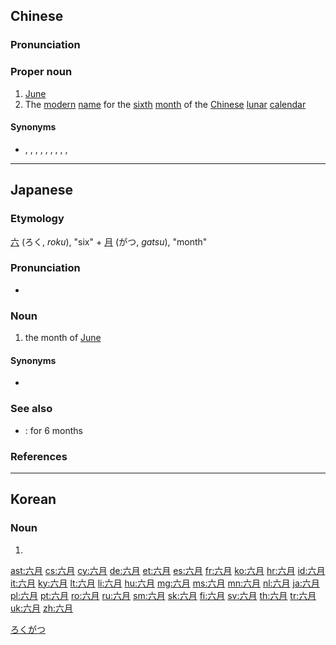 ==Chinese==
{{zh-forms}}

===Pronunciation===
{{zh-pron
|m=Liùyuè
|c=luk6 jyut6
|h=pfs=Liuk-ngie̍t
|mn=La̍k--goe̍h/La̍k--ge̍h
|cat=pn
}}

===Proper noun===
{{zh-proper noun}}

# [[June]]
# The [[modern]] [[name]] for the [[sixth]] [[month]] of the [[Chinese]] [[lunar]] [[calendar]]

====Synonyms====
* {{sense|lunar month}} {{zh-l|荷月}}, {{zh-l|玉繩}}, {{zh-l|且月}}, {{zh-l|伏月}}, {{zh-l|季夏}}, {{zh-l|焦月}}, {{zh-l|署月}}, {{zh-l|精陽}}, {{zh-l|溽暑}}, {{zh-l|季暑}}

{{zh-cat|Months}}

----

==Japanese==
{{ja-kanjitab|ろく|がつ|yomi=o}}

===Etymology===
[[六]] (ろく, ''roku''), "six" + [[月]] (がつ, ''gatsu''), "month"

===Pronunciation===
* {{ja-pron|ろくがつ|y=o|acc=4|acc2=0|acc_ref=NHK|acc2_ref=NHK}}

===Noun===
{{ja-noun|ろくがつ}}

# the month of [[June]]

====Synonyms====
* {{ja-r|水無月|みなずき}}

===See also===
* {{ja-r|六ヶ月|ろっヶげつ}}: for 6 months

===References===
<references/>

[[Category:ja:Months|ろくがつ]]

----

==Korean==
{{ko-hanjatab|六|月}}

===Noun===
{{ko-noun|hj|hangeul=유월|rv=yuwol|hidx=ㅇ}}

# {{hanja form of|유월|the sixth month}}

[[ast:六月]]
[[cs:六月]]
[[cy:六月]]
[[de:六月]]
[[et:六月]]
[[es:六月]]
[[fr:六月]]
[[ko:六月]]
[[hr:六月]]
[[id:六月]]
[[it:六月]]
[[ky:六月]]
[[lt:六月]]
[[li:六月]]
[[hu:六月]]
[[mg:六月]]
[[ms:六月]]
[[mn:六月]]
[[nl:六月]]
[[ja:六月]]
[[pl:六月]]
[[pt:六月]]
[[ro:六月]]
[[ru:六月]]
[[sm:六月]]
[[sk:六月]]
[[fi:六月]]
[[sv:六月]]
[[th:六月]]
[[tr:六月]]
[[uk:六月]]
[[zh:六月]]